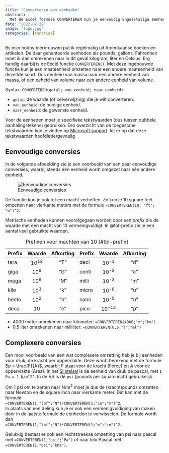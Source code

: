```yaml
---
title: "Converteren van eenheden"
abstract: |
  Met de Excel formule CONVERTEREN kun je eenvoudig Engelstalige eenheden omrekenen naar andere eenheden.
date: "2022-02-22"
image: "logo.jpg"
categories: [functies]
---
```


Bij mijn hobby bierbrouwen put ik regelmatig uit Amerikaanse boeken en artikelen. De daar gehanteerde eenheden als pounds, gallons, Fahrenheit moet ik dan omrekenen naar in dit geval kilogram, liter en Celsius. Erg handig daarbij is de Excel functie `CONVERTEREN()`. Met deze ingebouwde functie kun je een maateenheid omzetten naar een andere maateenheid van dezelfde soort. Dus eenheid van massa naar een andere eenheid van massa, of een eeheid van volume naar een andere eenheid van volume.

Syntax: `CONVERTEREN(getal; van_eenheid; naar_eenheid)`

-   `getal`: de waarde (of celverwijzing) die je wilt converteren.
-   `van_eenheid`: de huidige eenheid.
-   `naar_eenheid`: de gewenste eenheid.

Voor de eenheden moet je specifieke tekstwaarden (dus tussen dubbele aanhalingstekens) gebruiken. Een overzicht van de toegestane tekstwaarden kun je vinden op [Microsoft support](https://support.microsoft.com/nl-nl/office/converteren-functie-d785bef1-808e-4aac-bdcd-666c810f9af2). let er op dat deze tekstwaarden hoofdlettergevoelig

## Eenvoudige conversies

In de volgende afbeelding zie je een voorbeeld van een paar eenvoudige conversies, waarbij steeds één eenheid wordt omgezet naar één andere eenheid.

![Eenvoudige conversies](eenvoudig.png){#fig-eenvoudig}

De functie kun je ook tot een macht verheffen. Zo kun je 10 square feet omzetten naar vierkante meters met de formule `=CONVERTEREN(10; "ft"; "m")^2`.

Metrische eenheden kunnen voorafgegaan worden door een *prefix* die de waarde met een macht van 10 vermenigvuldigt. In @tbl-prefix zie je een aantal veel gebruikte waarden.

| Prefix | Waarde | Afkorting | Prefix | Waarde  | Afkorting |
|--------|:------:|:---------:|--------|:-------:|:---------:|
| tera   | 10^12^ |    "T"    | deci   | 10^-1^  |    "d"    |
| giga   | 10^9^  |    "G"    | centi  | 10^-2^  |    "c"    |
| mega   | 10^6^  |    "M"    | milli  | 10^-3^  |    "m"    |
| kilo   | 10^3^  |    "k"    | micro  | 10^-6^  |    "u"    |
| hecto  | 10^2^  |    "h"    | nano   | 10^-9^  |    "n"    |
| deca   |   10   |    "e"    | pico   | 10^-12^ |    "p"    |

: Prefixen voor machten van 10 {#tbl-prefix}

-   4000 meter omrekenen naar kilometer: `=CONVERTEREN(4000;"m";"km")`
-   0,5 liter omrekenen naar milliliter: `=CONVERTEREN(0,5;"l";"ml")`

## Complexere conversies

Een mooi voorbeeld van een wat complexere omzetting heb je bij eenheden voor druk, de kracht per oppervlakte. Deze wordt berekend met de formule $p = \frac{F}{A}$, waarbij $F$ staat voor de kracht (Force) en $A$ voor de oppervlakte (Area). In het [SI stelsel](https://nl.wikipedia.org/wiki/SI-stelsel) is de eenheid van druk de pascal, met `1 Pa = 1 N/m^2^`. In de VS is de `psi` (pounds per square inch) gebruikelijk.

Om 1 psi om te zetten naar N/m^2^ moet je dus de (kracht)pounds omzetten naar Newton en de square inch naar vierkante meter. Dat kan met de formule\
`=CONVERTEREN(1;"lbf";"N")/CONVERTEREN(1;"in";"m")^2`.\
In plaats van een deling kun je er ook een vermenigvuldiging van maken door in de laatste formule de eenheden te verwisselen. De formule wordt dan\
`=CONVERTEREN(1;"lbf";"N")*CONVERTEREN(1;"m";"in")^2`.

Gelukkig bestaat er ook een rechtstreekse omzetting van psi naar pascal met `=CONVERTEREN(1;"psi";"Pa")` of naar kilo Pascal met\
`=CONVERTEREN(1;"psi";"kPa")`.
